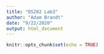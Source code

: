 ```yaml
---
title: "DS202 Lab3"
author: "Adam Brandt"
date: "9/22/2020"
output: html_document
---
```


```r
knitr::opts_chunk$set(echo = TRUE)
```


```r

```
